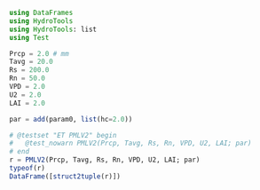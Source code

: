 ```julia
using DataFrames
using HydroTools
using HydroTools: list
using Test
```


```julia
Prcp = 2.0 # mm
Tavg = 20.0
Rs = 200.0
Rn = 50.0
VPD = 2.0
U2 = 2.0
LAI = 2.0

par = add(param0, list(hc=2.0))

# @testset "ET PMLV2" begin
#   @test_nowarn PMLV2(Prcp, Tavg, Rs, Rn, VPD, U2, LAI; par)
# end
r = PMLV2(Prcp, Tavg, Rs, Rn, VPD, U2, LAI; par)
typeof(r)
DataFrame([struct2tuple(r)])
```
